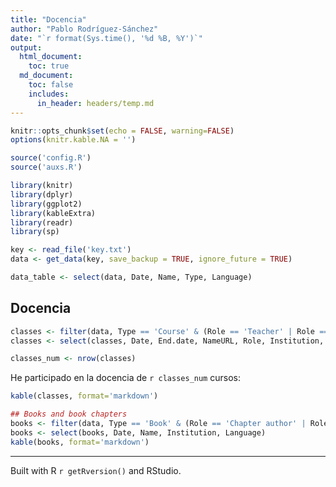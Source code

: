 ```yaml
---
title: "Docencia"
author: "Pablo Rodríguez-Sánchez"
date: "`r format(Sys.time(), '%d %B, %Y')`"
output:
  html_document:
    toc: true
  md_document:
    toc: false
    includes:
      in_header: headers/temp.md
---
```


```r
knitr::opts_chunk$set(echo = FALSE, warning=FALSE)
options(knitr.kable.NA = '')
```

```r
source('config.R')
source('auxs.R')

library(knitr)
library(dplyr)
library(ggplot2)
library(kableExtra)
library(readr)
library(sp)
```


```r
key <- read_file('key.txt')
data <- get_data(key, save_backup = TRUE, ignore_future = TRUE)
```

```r
data_table <- select(data, Date, Name, Type, Language)
```

## Docencia
```r
classes <- filter(data, Type == 'Course' & (Role == 'Teacher' | Role == 'Teaching assistant'))
classes <- select(classes, Date, End.date, NameURL, Role, Institution, Language)

classes_num <- nrow(classes)
```

He participado en la docencia de `r classes_num` cursos:

```r
kable(classes, format='markdown')
```

```r
## Books and book chapters
books <- filter(data, Type == 'Book' & (Role == 'Chapter author' | Role == 'Author'))
books <- select(books, Date, Name, Institution, Language)
kable(books, format='markdown')
```

***

Built with R `r getRversion()` and RStudio.
